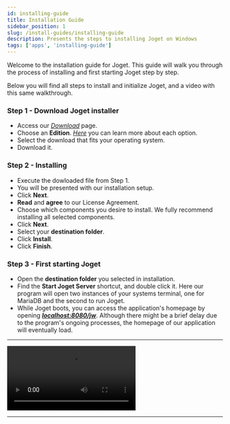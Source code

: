 ```yaml
---
id: installing-guide
title: Installation Guide
sidebar_position: 1
slug: /install-guides/installing-guide
description: Presents the steps to installing Joget on Windows
tags: ['apps', 'installing-guide']
---
```


Welcome to the installation guide for Joget. This guide will walk you through the process of installing and first starting Joget step by step.

Below you will find all steps to install and initialize Joget, and a video with this same walkthrough.


### Step 1 - Download Joget installer

- Access our *[Download](https://www.joget.org/download/)* page.
- Choose an **Edition**. *[Here](https://www.joget.org/product/features/)* you can learn more about each option.
- Select the download that fits your operating system.
- Download it.

### Step 2 - Installing

- Execute the dowloaded file from Step 1.
- You will be presented with our installation setup.
- Click **Next**.
- **Read** and **agree** to our License Agreement.
- Choose which components you desire to install. We fully recommend installing all selected components.
- Click **Next**.
- Select your **destination folder**.
- Click **Install**.
- Click **Finish**.

### Step 3 - First starting Joget

- Open the **destination folder** you selected in installation.
- Find the **Start Joget Server** shortcut, and double click it. Here our program will open two instances of your systems terminal, one for MariaDB and the second to run Joget.
- While Joget boots, you can access the application's homepage by opening ***[localhost:8080/jw](http://localhost:8080/jw)***. Although there might be a brief delay due to the program's ongoing processes, the homepage of our application will eventually load.


***
<div class="installGuideVideoDiv">
<video class="installGuideVideo" src="https://github.com/writechoiceorg/joget-docs/raw/installation-guide/joget/static/videos/install-guide.mp4" controls="controls">
</video>
</div>

***